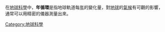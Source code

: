 {{Expand language|time=2017-05-07T05:22:05+00:00}}
{{unreferenced|time=2017-05-07T05:22:05+00:00}}
在[[地球科學|地球科學]]中，'''年循環'''是指地球軌道每[[年|年]]的變化量，對[[地球|地球]]的[[氣候|氣候]]有可觀的影響，通常可以用精密的儀器測量出來。
{{地質小作品}}
[[Category:地球科學|Category:地球科學]]